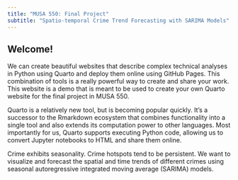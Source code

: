 ```yaml
---
title: "MUSA 550: Final Project"
subtitle: "Spatio-temporal Crime Trend Forecasting with SARIMA Models"
---
```


## Welcome!

We can create beautiful websites that describe complex technical analyses in Python using Quarto and deploy them online using GitHub Pages. This combination of tools is a really powerful way to create and share your work. This website is a demo that is meant to be used to create your own Quarto website for the final project in MUSA 550.

Quarto is a relatively new tool, but is becoming popular quickly. It’s a successor to the Rmarkdown ecosystem that combines functionality into a single tool and also extends its computation power to other languages. Most importantly for us, Quarto supports executing Python code, allowing us to convert Jupyter notebooks to HTML and share them online.

::: {.callout-important}
Crime exhibits seasonality. Crime hotspots tend to be persistent. We want to visualize and forecast the spatial and time trends of different crimes using seasonal autoregressive integrated moving average (SARIMA) models.
:::

